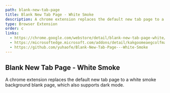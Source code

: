 ```yaml
---
path: blank-new-tab-page
title: Blank New Tab Page - White Smoke
description: A chrome extension replaces the default new tab page to a white smoke background blank page, which also supports dark mode.
type: Browser Extension
order: c
links:
  - https://chrome.google.com/webstore/detail/blank-new-tab-page-white/jmbngnnlimnakiibacglaeflpghellfh
  - https://microsoftedge.microsoft.com/addons/detail/kakgoomeaegcolfmaaogfmifnnmllpkm
  - https://github.com/yuhaofe/Blank-New-Tab-Page---White-Smoke
---
```

## Blank New Tab Page - White Smoke
A chrome extension replaces the default new tab page to a white smoke background blank page, which also supports dark mode.